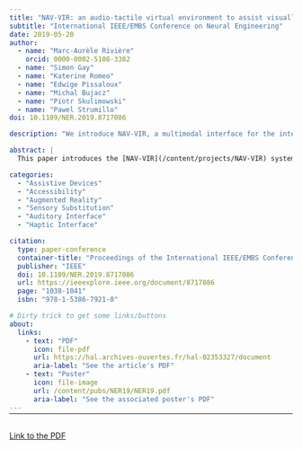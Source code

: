 ```yaml
---
title: "NAV-VIR: an audio-tactile virtual environment to assist visually impaired people"
subtitle: "International IEEE/EMBS Conference on Neural Engineering"
date: 2019-05-20
author:
  - name: "Marc-Aurèle Rivière"
    orcid: 0000-0002-5108-3382
  - name: "Simon Gay"
  - name: "Katerine Romeo"
  - name: "Edwige Pissaloux"
  - name: "Michal Bujacz"
  - name: "Piotr Skulimowski"
  - name: "Pawel Strumillo"
doi: 10.1109/NER.2019.8717086

description: "We introduce NAV-VIR, a multimodal interface for the interactive exploration of maps by Visually Impaired People"

abstract: |
  This paper introduces the [NAV-VIR](/content/projects/NAV-VIR) system, a multimodal virtual environment to assist visually impaired people in virtually discovering and exploring unknown areas from the safety of their home. The originality of NAV-VIR resides in (1) an optimized representation of the surrounding topography, the spatial gist, based on human spatial cognition models and the sensorimotor supplementation framework, and (2) a multimodal orientation-aware immersive virtual environment relying on two synergetic interfaces: an interactive force feedback tablet, the F2T, and an immersive HRTF-based 3D audio simulation relying on binaural recordings of real environments. This paper presents NAV-VIR functionalities and its preliminary evaluation through a simple shape and movement perception task.

categories:
  - "Assistive Devices"
  - "Accessibility"
  - "Augmented Reality"
  - "Sensory Substitution"
  - "Auditory Interface"
  - "Haptic Interface"

citation:
  type: paper-conference
  container-title: "Proceedings of the International IEEE/EMBS Conference on Neural Engineering"
  publisher: "IEEE"
  doi: 10.1109/NER.2019.8717086
  url: https://ieeexplore.ieee.org/document/8717086
  page: "1038-1041"
  isbn: "978-1-5386-7921-0"

# Dirty trick to get some links/buttons
about:
  links:
    - text: "PDF"
      icon: file-pdf
      url: https://hal.archives-ouvertes.fr/hal-02353327/document
      aria-label: "See the article's PDF"
    - text: "Poster"
      icon: file-image
      url: /content/pubs/NER19/NER19.pdf
      aria-label: "See the associated poster's PDF"
---
```


<hr style="margin-bottom: 30px; margin-top: -12px">

<object data="https://hal.archives-ouvertes.fr/hal-02353327/document" type="application/pdf" width="100%" height="900">
  <p><a href="https://hal.archives-ouvertes.fr/hal-02353327/document">Link to the PDF</a></p>
</object>